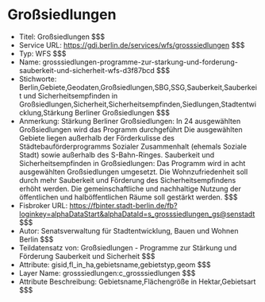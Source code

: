 # Großsiedlungen
- Titel: Großsiedlungen $$$
- Service URL: https://gdi.berlin.de/services/wfs/grosssiedlungen $$$
- Typ: WFS $$$
- Name: grosssiedlungen-programme-zur-starkung-und-forderung-sauberkeit-und-sicherheit-wfs-d3f87bcd $$$
- Stichworte: Berlin,Gebiete,Geodaten,Großsiedlungen,SBG,SSG,Sauberkeit,Sauberkeit und Sicherheitsempfinden in Großsiedlungen,Sicherheit,Sicherheitsempfinden,Siedlungen,Stadtentwicklung,Stärkung Berliner Großsiedlungen $$$
- Anmerkung: Stärkung Berliner Großsiedlungen: In 24 ausgewählten Großsiedlungen wird das Programm durchgeführt Die ausgewählten Gebiete liegen außerhalb der Förderkulisse des Städtebauförderprogramms Sozialer Zusammenhalt (ehemals Soziale Stadt) sowie außerhalb des S-Bahn-Ringes. Sauberkeit und Sicherheitsempfinden in Großsiedlungen: Das Programm wird in acht ausgewählten Großsiedlungen umgesetzt. Die Wohnzufriedenheit soll durch mehr Sauberkeit und Förderung des Sicherheitsempfindens erhöht werden. Die gemeinschaftliche und nachhaltige Nutzung der öffentlichen und halböffentlichen Räume soll gestärkt werden. $$$
- Fisbroker URL: https://fbinter.stadt-berlin.de/fb?loginkey=alphaDataStart&alphaDataId=s_grosssiedlungen_gs@senstadt $$$
- Autor: Senatsverwaltung für Stadtentwicklung, Bauen und Wohnen Berlin $$$
- Teildatensatz von: Großsiedlungen - Programme zur Stärkung und Förderung Sauberkeit und Sicherheit $$$
- Attribute: gisid,fl_in_ha,gebietsname,gebietstyp,geom $$$
- Layer Name: grosssiedlungen:c_grosssiedlungen $$$
- Attribute Beschreibung: Gebietsname,Flächengröße in Hektar,Gebietsart $$$
